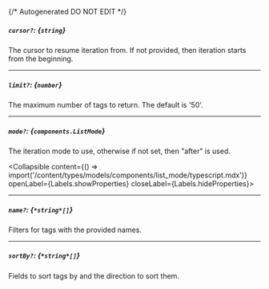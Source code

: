{/* Autogenerated DO NOT EDIT  */}

##### `cursor?`: *{`string`}*
The cursor to resume iteration from. If not provided, then iteration
starts from the beginning.


---
##### `limit?`: *{`number`}*
The maximum number of tags to return. The default is '50'.

---
##### `mode?`: *{`components.ListMode`}*
The iteration mode to use, otherwise if not set, then "after" is
used.

<Collapsible content={() => import('/content/types/models/components/list_mode/typescript.mdx')} openLabel={Labels.showProperties} closeLabel={Labels.hideProperties}>
</Collapsible>

---
##### `name?`: *{`*string*[]`}*
Filters for tags with the provided names.

---
##### `sortBy?`: *{`*string*[]`}*
Fields to sort tags by and the direction to sort them.


